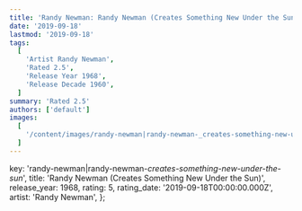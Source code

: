 ```yaml
---
title: 'Randy Newman: Randy Newman (Creates Something New Under the Sun) (1968)'
date: '2019-09-18'
lastmod: '2019-09-18'
tags:
  [
    'Artist Randy Newman',
    'Rated 2.5',
    'Release Year 1968',
    'Release Decade 1960',
  ]
summary: 'Rated 2.5'
authors: ['default']
images:
  [
    '/content/images/randy-newman|randy-newman-_creates-something-new-under-the-sun_.jpg',
  ]
---
```


  key: 'randy-newman|randy-newman-_creates-something-new-under-the-sun_',
  title: 'Randy Newman (Creates Something New Under the Sun)',
  release_year: 1968,
  rating: 5,
  rating_date: '2019-09-18T00:00:00.000Z',
  artist: 'Randy Newman',
};

<MusicRating data={data} />
